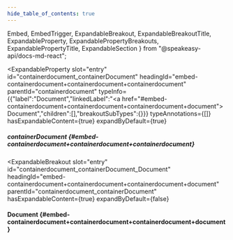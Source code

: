 ```yaml
---
hide_table_of_contents: true
---
```

  Embed,
  EmbedTrigger,
  ExpandableBreakout,
  ExpandableBreakoutTitle,
  ExpandableProperty,
  ExpandablePropertyBreakouts,
  ExpandablePropertyTitle,
  ExpandableSection
} from "@speakeasy-api/docs-md-react";

<ExpandableSection>

<ExpandableProperty
  slot="entry"
  id="containerdocument_containerDocument"
  headingId="embed-containerdocument+containerdocument+containerdocument"
  parentId="containerdocument"
  typeInfo={{"label":"Document","linkedLabel":"<a href=\"#embed-containerdocument+containerdocument+containerdocument+document\">Document</a>","children":[],"breakoutSubTypes":{}}}
  typeAnnotations={[]}
  hasExpandableContent={true}
  expandByDefault={true}
>

<ExpandablePropertyTitle slot="title">

##### containerDocument \{#embed-containerdocument+containerdocument+containerdocument\}

</ExpandablePropertyTitle>

<ExpandablePropertyBreakouts slot="breakouts">

<ExpandableBreakout
  slot="entry"
  id="containerdocument_containerDocument_Document"
  headingId="embed-containerdocument+containerdocument+containerdocument+document"
  parentId="containerdocument_containerDocument"
  hasExpandableContent={true}
  expandByDefault={false}
>

<ExpandableBreakoutTitle slot="title">

#### Document \{#embed-containerdocument+containerdocument+containerdocument+document\}

</ExpandableBreakoutTitle>

<Embed slot="embed">

<EmbedTrigger slot="trigger" embedTitle="Document" triggerText="View Document details">

<Embeddocument />

</EmbedTrigger>

</Embed>

</ExpandableBreakout>

</ExpandablePropertyBreakouts>

</ExpandableProperty>

</ExpandableSection>